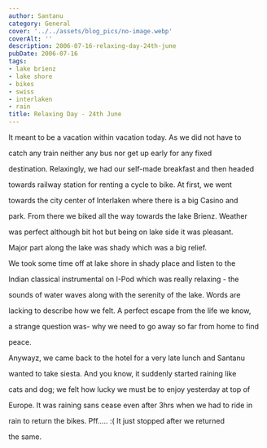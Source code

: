 ```yaml
---
author: Santanu
category: General
cover: '../../assets/blog_pics/no-image.webp'
coverAlt: ''
description: 2006-07-16-relaxing-day-24th-june
pubDate: 2006-07-16
tags:
- lake brienz
- lake shore
- bikes
- swiss
- interlaken
- rain
title: Relaxing Day - 24th June
---
```


It meant to be a vacation within vacation today. As we did not have to

catch any train neither any bus nor get up early for any fixed

destination. Relaxingly, we had our self-made breakfast and then headed

towards railway station for renting a cycle to bike. At first, we went

towards the city center of Interlaken where there is a big Casino and

park. From there we biked all the way towards the lake Brienz. Weather

was perfect although bit hot but being on lake side it was pleasant.

Major part along the lake was shady which was a big relief.



  



  







We took some time off at lake shore in shady place and listen to the

Indian classical instrumental on I-Pod which was really relaxing - the

sounds of water waves along with the serenity of the lake. Words are

lacking to describe how we felt. A perfect escape from the life we know,

a strange question was- why we need to go away so far from home to find

peace.



  

Anywayz, we came back to the hotel for a very late lunch and Santanu

wanted to take siesta. And you know, it suddenly started raining like

cats and dog; we felt how lucky we must be to enjoy yesterday at top of

Europe. It was raining sans cease even after 3hrs when we had to ride in

rain to return the bikes. Pff..... :( It just stopped after we returned

the same.